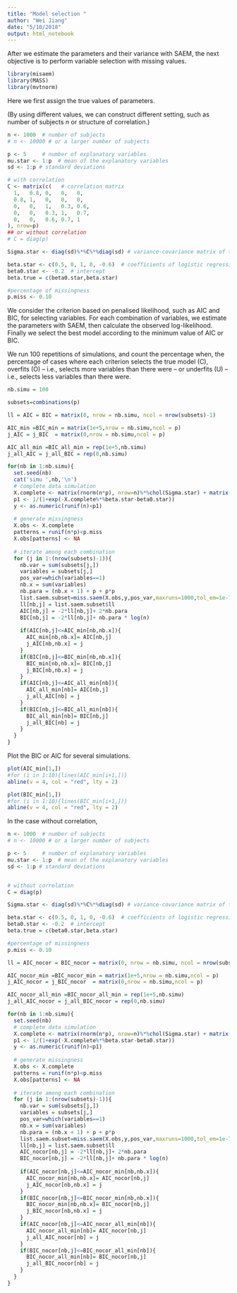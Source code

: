 ```yaml
---
title: "Model selection "
author: "Wei Jiang"
date: "5/10/2018"
output: html_notebook
---
```


After we estimate the parameters and their variance with SAEM, the next objective is to perform variable selection with missing values.

```r
library(misaem)
library(MASS)
library(mvtnorm)
```

Here we first assign the true values of parameters.

(By using different values, we can construct different setting, such as number of subjects $n$ or structure of correlation.)

```r
n <- 1000  # number of subjects
# n <- 10000 # or a larger number of subjects 

p <- 5     # number of explanatory variables
mu.star <- 1:p  # mean of the explanatory variables
sd <- 1:p # standard deviations

# with correlation
C <- matrix(c(   # correlation matrix
  1,   0.8, 0,   0,   0,
  0.8, 1,   0,   0,   0,
  0,   0,   1,   0.3, 0.6,
  0,   0,   0.3, 1,   0.7,
  0,   0,   0.6, 0.7, 1
), nrow=p)
## or without correlation
# C = diag(p)

Sigma.star <- diag(sd)%*%C%*%diag(sd) # variance-covariance matrix of the explanatory variables

beta.star <- c(0.5, 0, 1, 0, -0.6)  # coefficients of logistic regression
beta0.star <- -0.2  # intercept
beta.true = c(beta0.star,beta.star)

#percentage of missingness
p.miss <- 0.10 
```


We consider the criterion based on penalised likelihood, such as AIC and BIC, for selecting variables.
For each combination of variables, we estimate the parameters with SAEM, then calculate the observed log-likelihood. Finally we select the best model according to the minimum value of AIC or BIC.

We run 100 repetitions of simulations, and count the percentage when, the percentage of cases where each criterion selects the true model (C), overfits (O) – i.e., selects more variables than there were – or underfits (U) – i.e., selects less variables than there were.

```r
nb.simu = 100

subsets=combinations(p)

ll = AIC = BIC = matrix(0, nrow = nb.simu, ncol = nrow(subsets)-1)

AIC_min =BIC_min = matrix(1e+5,nrow = nb.simu,ncol = p)
j_AIC = j_BIC  = matrix(0,nrow = nb.simu,ncol = p)

AIC_all_min =BIC_all_min = rep(1e+5,nb.simu)
j_all_AIC = j_all_BIC = rep(0,nb.simu)

for(nb in 1:nb.simu){
  set.seed(nb)
  cat('simu ',nb,'\n')
  # complete data simulation
  X.complete <- matrix(rnorm(n*p), nrow=n)%*%chol(Sigma.star) + matrix(rep(mu.star,n), nrow=n, byrow = TRUE)
  p1 <- 1/(1+exp(-X.complete%*%beta.star-beta0.star))
  y <- as.numeric(runif(n)<p1)
  
  # generate missingness
  X.obs <- X.complete
  patterns = runif(n*p)<p.miss
  X.obs[patterns] <- NA
  
  # iterate among each combination
  for (j in 1:(nrow(subsets)-1)){
    nb.var = sum(subsets[j,])
    variables = subsets[j,]
    pos_var=which(variables==1)
    nb.x = sum(variables)
    nb.para = (nb.x + 1) + p + p*p 
    list.saem.subset=miss.saem(X.obs,y,pos_var,maxruns=1000,tol_em=1e-7,nmcmc=2,tau=1,k1=5,print_iter=FALSE,ll_obs_cal=TRUE)
    ll[nb,j] = list.saem.subset$ll
    AIC[nb,j] = -2*ll[nb,j]+ 2*nb.para
    BIC[nb,j] = -2*ll[nb,j]+ nb.para * log(n)
    
    if(AIC[nb,j]<=AIC_min[nb,nb.x]){
      AIC_min[nb,nb.x]= AIC[nb,j]
      j_AIC[nb,nb.x] = j
    }
    if(BIC[nb,j]<=BIC_min[nb,nb.x]){
      BIC_min[nb,nb.x]= BIC[nb,j]
      j_BIC[nb,nb.x] = j
    }
    if(AIC[nb,j]<=AIC_all_min[nb]){
      AIC_all_min[nb]= AIC[nb,j]
      j_all_AIC[nb] = j
    }
    if(BIC[nb,j]<=BIC_all_min[nb]){
      BIC_all_min[nb]= BIC[nb,j]
      j_all_BIC[nb] = j
    }
  }
}

```


Plot the BIC or AIC for several simulations.
```r

plot(AIC_min[1,])
#for (i in 1:10){lines(AIC_min[i+1,])}
abline(v = 4, col = "red", lty = 2)

plot(BIC_min[1,])
#for (i in 1:10){lines(BIC_min[i+1,])}
abline(v = 4, col = "red", lty = 2)

```

In the case without correlation,
```r
n <- 1000  # number of subjects
# n <- 10000 # or a larger number of subjects 

p <- 5     # number of explanatory variables
mu.star <- 1:p  # mean of the explanatory variables
sd <- 1:p # standard deviations


# without correlation
C = diag(p)

Sigma.star <- diag(sd)%*%C%*%diag(sd) # variance-covariance matrix of the explanatory variables

beta.star <- c(0.5, 0, 1, 0, -0.6)  # coefficients of logistic regression
beta0.star <- -0.2  # intercept
beta.true = c(beta0.star,beta.star)

#percentage of missingness
p.miss <- 0.10 

ll = AIC_nocor = BIC_nocor = matrix(0, nrow = nb.simu, ncol = nrow(subsets)-1)

AIC_nocor_min =BIC_nocor_min = matrix(1e+5,nrow = nb.simu,ncol = p)
j_AIC_nocor = j_BIC_nocor  = matrix(0,nrow = nb.simu,ncol = p)

AIC_nocor_all_min =BIC_nocor_all_min = rep(1e+5,nb.simu)
j_all_AIC_nocor = j_all_BIC_nocor = rep(0,nb.simu)

for(nb in 1:nb.simu){
  set.seed(nb)
  # complete data simulation
  X.complete <- matrix(rnorm(n*p), nrow=n)%*%chol(Sigma.star) + matrix(rep(mu.star,n), nrow=n, byrow = TRUE)
  p1 <- 1/(1+exp(-X.complete%*%beta.star-beta0.star))
  y <- as.numeric(runif(n)<p1)
  
  # generate missingness
  X.obs <- X.complete
  patterns = runif(n*p)<p.miss
  X.obs[patterns] <- NA
  
  # iterate among each combination
  for (j in 1:(nrow(subsets)-1)){
    nb.var = sum(subsets[j,])
    variables = subsets[j,]
    pos_var=which(variables==1)
    nb.x = sum(variables)
    nb.para = (nb.x + 1) + p + p*p 
    list.saem.subset=miss.saem(X.obs,y,pos_var,maxruns=1000,tol_em=1e-7,nmcmc=2,tau=1,k1=5,print_iter=FALSE,ll_obs_cal=TRUE)
    ll[nb,j] = list.saem.subset$ll
    AIC_nocor[nb,j] = -2*ll[nb,j]+ 2*nb.para
    BIC_nocor[nb,j] = -2*ll[nb,j]+ nb.para * log(n)
    
    if(AIC_nocor[nb,j]<=AIC_nocor_min[nb,nb.x]){
      AIC_nocor_min[nb,nb.x]= AIC_nocor[nb,j]
      j_AIC_nocor[nb,nb.x] = j
    }
    if(BIC_nocor[nb,j]<=BIC_nocor_min[nb,nb.x]){
      BIC_nocor_min[nb,nb.x]= BIC_nocor[nb,j]
      j_BIC_nocor[nb,nb.x] = j
    }
    if(AIC_nocor[nb,j]<=AIC_nocor_all_min[nb]){
      AIC_nocor_all_min[nb]= AIC_nocor[nb,j]
      j_all_AIC_nocor[nb] = j
    }
    if(BIC_nocor[nb,j]<=BIC_nocor_all_min[nb]){
      BIC_nocor_all_min[nb]= BIC_nocor[nb,j]
      j_all_BIC_nocor[nb] = j
    }
  }
}
```

